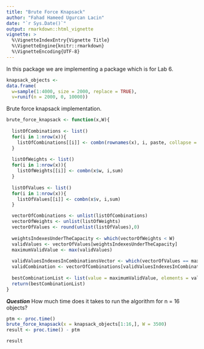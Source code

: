 ```yaml
---
title: "Brute Force Knapsack"
author: "Fahad Hameed Ugurcan Lacin"
date: "`r Sys.Date()`"
output: rmarkdown::html_vignette
vignette: >
  %\VignetteIndexEntry{Vignette Title}
  %\VignetteEngine{knitr::rmarkdown}
  %\VignetteEncoding{UTF-8}
---
```


In this package we are implementing a package which is for Lab 6.


```r
knapsack_objects <-
data.frame(
  w=sample(1:4000, size = 2000, replace = TRUE),
  v=runif(n = 2000, 0, 10000))
```

Brute force knapsack implementation.

```r
brute_force_knapsack <- function(x,W){
  
  listOfCombinations <- list()
  for(i in 1:nrow(x)){
    listOfCombinations[[i]] <- combn(rownames(x), i, paste, collapse = " ")
  }
  
  listOfWeights <- list()
  for(i in 1:nrow(x)){
    listOfWeights[[i]] <- combn(x$w, i,sum)
  }
  
  listOfValues <- list()
  for(i in 1:nrow(x)){
    listOfValues[[i]] <- combn(x$v, i,sum)
  }

  vectorOfCombinations <- unlist(listOfCombinations)
  vectorOfWeights <- unlist(listOfWeights)
  vectorOfValues <- round(unlist(listOfValues),0)
  
  weightsIndexesUnderTheCapacity <- which(vectorOfWeights < W)
  validValues <- vectorOfValues[weightsIndexesUnderTheCapacity]
  maximumValidValue <- max(validValues)
  
  validValuesIndexesInCombinationsVector <- which(vectorOfValues == maximumValidValue)
  validCombination <- vectorOfCombinations[validValuesIndexesInCombinationsVector]
  
  bestCombinationList <- list(value = maximumValidValue, elements = validCombination)
  return(bestCombinationList)
}
```

**_Question_** How much time does it takes to run the algorithm for n = 16 objects?

```r
ptm <- proc.time()
brute_force_knapsack(x = knapsack_objects[1:16,], W = 3500)
result <- proc.time() - ptm
```

```r
result
```


